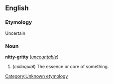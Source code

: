 ==English==
===Etymology===
Uncertain [[Category:Unknown etymology]]

===Noun===
'''nitty-gritty''' (''[[uncountable]]'')

#(''colloquial'') The essence or core of something.